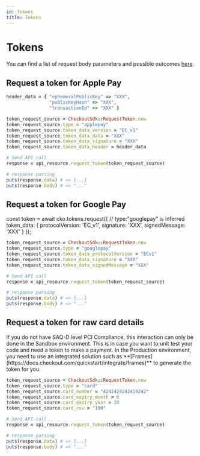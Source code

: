 ```yaml
---
id: tokens
title: Tokens
---
```



# Tokens

You can find a list of request body parameters and possible outcomes [here](https://api-reference.checkout.com/#tag/Tokens).

## Request a token for <Highlight color="#25c2a0">Apple Pay</Highlight>

```ruby
header_data = { "ephemeralPublicKey" => "XXX",
                "publicKeyHash" => "XXX",
                "transactionId" => "XXX" }

token_request_source = CheckoutSdk::RequestToken.new
token_request_source.type = "applepay"
token_request_source.token_data_version = "EC_v1"
token_request_source.token_data_data = "XXX"
token_request_source.token_data_signature = "XXX"
token_request_source.token_data_header = header_data

# Send API call
response = api_resource.request_token(token_request_source)

# response parsing
puts(response.data) # => {...}
puts(response.body) # => "..."
```

## Request a token for <Highlight color="#25c2a0">Google Pay</Highlight>

const token = await cko.tokens.request({
    // type:"googlepay" is inferred
    token_data: {
        protocolVersion: 'EC_v1',
        signature: 'XXX',
        signedMessage: 'XXX'
    }
});

```ruby
token_request_source = CheckoutSdk::RequestToken.new
token_request_source.type = "googlepay"
token_request_source.token_data_protocolVersion = "ECv1"
token_request_source.token_data_signature = "XXX"
token_request_source.token_data_signedMessage = "XXX"

# Send API call
response = api_resource.request_token(token_request_source)

# response parsing
puts(response.data) # => {...}
puts(response.body) # => "..."
```

## Request a token for <Highlight color="#25c2a0">raw card details</Highlight>


<Information type="warning">
    If you do not have SAQ-D level PCI Compliance, this interaction can only be done in the Sandbox environment. This is in case you want to unit test your code and need a token to make a payment. In the Production environment, you need to use an integrated solution such as **[Frames](https://docs.checkout.com/quickstart/integrate/frames)** to generate the token for you.
</Information>

```ruby
token_request_source = CheckoutSdk::RequestToken.new
token_request_source.type = "card"
token_request_source.card_number = "4242424242424242"
token_request_source.card_expiry_month = 6
token_request_source.card_expiry_year = 28
token_request_source.card_cvv = "100"

# Send API call
response = api_resource.request_token(token_request_source)

# response parsing
puts(response.data) # => {...}
puts(response.body) # => "..."
```
